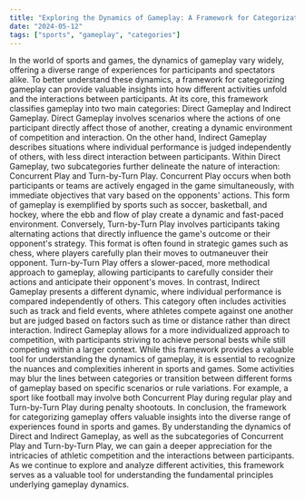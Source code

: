 ```yaml
---
title: "Exploring the Dynamics of Gameplay: A Framework for Categorization"
date: "2024-05-12"
tags: ["sports", "gameplay", "categories"]
---
```


In the world of sports and games, the dynamics of gameplay vary widely, offering a diverse range of experiences for participants and spectators alike. To better understand these dynamics, a framework for categorizing gameplay can provide valuable insights into how different activities unfold and the interactions between participants.
At its core, this framework classifies gameplay into two main categories: Direct Gameplay and Indirect Gameplay. Direct Gameplay involves scenarios where the actions of one participant directly affect those of another, creating a dynamic environment of competition and interaction. On the other hand, Indirect Gameplay describes situations where individual performance is judged independently of others, with less direct interaction between participants.
Within Direct Gameplay, two subcategories further delineate the nature of interaction: Concurrent Play and Turn-by-Turn Play. Concurrent Play occurs when both participants or teams are actively engaged in the game simultaneously, with immediate objectives that vary based on the opponents' actions. This form of gameplay is exemplified by sports such as soccer, basketball, and hockey, where the ebb and flow of play create a dynamic and fast-paced environment.
Conversely, Turn-by-Turn Play involves participants taking alternating actions that directly influence the game's outcome or their opponent's strategy. This format is often found in strategic games such as chess, where players carefully plan their moves to outmaneuver their opponent. Turn-by-Turn Play offers a slower-paced, more methodical approach to gameplay, allowing participants to carefully consider their actions and anticipate their opponent's moves.
In contrast, Indirect Gameplay presents a different dynamic, where individual performance is compared independently of others. This category often includes activities such as track and field events, where athletes compete against one another but are judged based on factors such as time or distance rather than direct interaction. Indirect Gameplay allows for a more individualized approach to competition, with participants striving to achieve personal bests while still competing within a larger context.
While this framework provides a valuable tool for understanding the dynamics of gameplay, it is essential to recognize the nuances and complexities inherent in sports and games. Some activities may blur the lines between categories or transition between different forms of gameplay based on specific scenarios or rule variations. For example, a sport like football may involve both Concurrent Play during regular play and Turn-by-Turn Play during penalty shootouts.
In conclusion, the framework for categorizing gameplay offers valuable insights into the diverse range of experiences found in sports and games. By understanding the dynamics of Direct and Indirect Gameplay, as well as the subcategories of Concurrent Play and Turn-by-Turn Play, we can gain a deeper appreciation for the intricacies of athletic competition and the interactions between participants. As we continue to explore and analyze different activities, this framework serves as a valuable tool for understanding the fundamental principles underlying gameplay dynamics.
